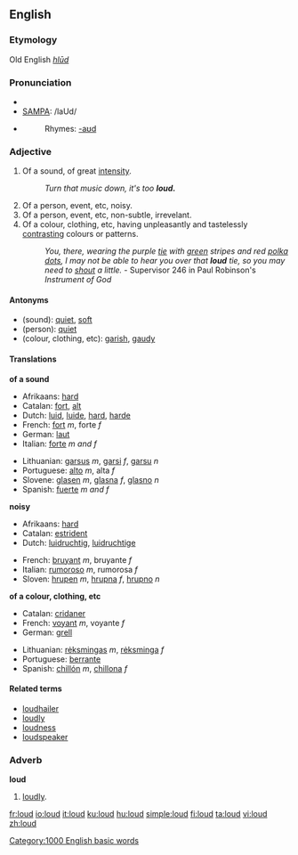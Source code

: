 ==English==
===Etymology===
Old English ''[[hlūd]]''
===Pronunciation===
*{{IPA|/laʊd/}}
*[[w:SAMPA|SAMPA]]: /laUd/
*{{audio|en-us-loud.ogg|Audio (US)}}
*:Rhymes: [[Rhymes:English:-aʊd|-aʊd]]

===Adjective===
{{en-adj2|'''loud'''|'''[[louder]]'''|'''[[loudest]]'''}}

# Of a sound, of great [[intensity]].
#:''Turn that music down, it's too '''loud.'''''
# Of a person, event, etc, noisy.
# Of a person, event, etc, non-subtle, irrevelant.
# Of a colour, clothing, etc, having unpleasantly and tastelessly  [[contrast]]ing colours or patterns.
#:''You, there, wearing the purple [[tie]] with [[green]] stripes and red [[polka dot]]s, I may not be able to hear you over that '''loud''' tie, so you may need to [[shout]] a little.'' - Supervisor 246 in Paul Robinson's ''Instrument of God''

====Antonyms====
*(sound): [[quiet]], [[soft]]
*(person): [[quiet]]
*(colour, clothing, etc): [[garish]], [[gaudy]]

====Translations====

'''of a sound'''
{{top}}
*Afrikaans: [[hard]]
*Catalan: [[fort]], [[alt]]
*Dutch: [[luid]], [[luide]], [[hard]], [[harde]]
*French: [[fort#French|fort]] ''m'', forte ''f''
*German: [[laut]]
*Italian: [[forte#Italian|forte]] ''m and f''
{{mid}}
*Lithuanian: [[garsus]] ''m'', [[garsi]] ''f'', [[garsu]] ''n''
*Portuguese: [[alto#Portuguese|alto]] ''m'', alta ''f''
*Slovene: [[glasen]] ''m'', [[glasna]] ''f'', [[glasno]] ''n''
*Spanish: [[fuerte]] ''m and f''
{{bottom}}

'''noisy'''
{{top}}
*Afrikaans: [[hard]]
*Catalan: [[estrident]]
*Dutch: [[luidruchtig]], [[luidruchtige]]
{{mid}}
*French: [[bruyant]] ''m'', bruyante ''f''
*Italian: [[rumoroso]] ''m'', rumorosa ''f''
*Sloven: [[hrupen]] ''m'', [[hrupna]] ''f'', [[hrupno]] ''n''
{{bottom}}

'''of a colour, clothing, etc'''
{{top}}
*Catalan: [[cridaner]]
*French: [[voyant]] ''m'', voyante ''f''
*German: [[grell]]
{{mid}}
*Lithuanian: [[rėksmingas]] ''m'', [[rėksminga]] ''f''
*Portuguese: [[berrante]]
*Spanish: [[chillón]] ''m'', [[chillona]] ''f''
{{bottom}}

====Related terms====
*[[loudhailer]]
*[[loudly]]
*[[loudness]]
*[[loudspeaker]]

===Adverb===
'''loud'''

# [[loudly]].

[[Category:1000 English basic words]]

[[fr:loud]]
[[io:loud]]
[[it:loud]]
[[ku:loud]]
[[hu:loud]]
[[simple:loud]]
[[fi:loud]]
[[ta:loud]]
[[vi:loud]]
[[zh:loud]]